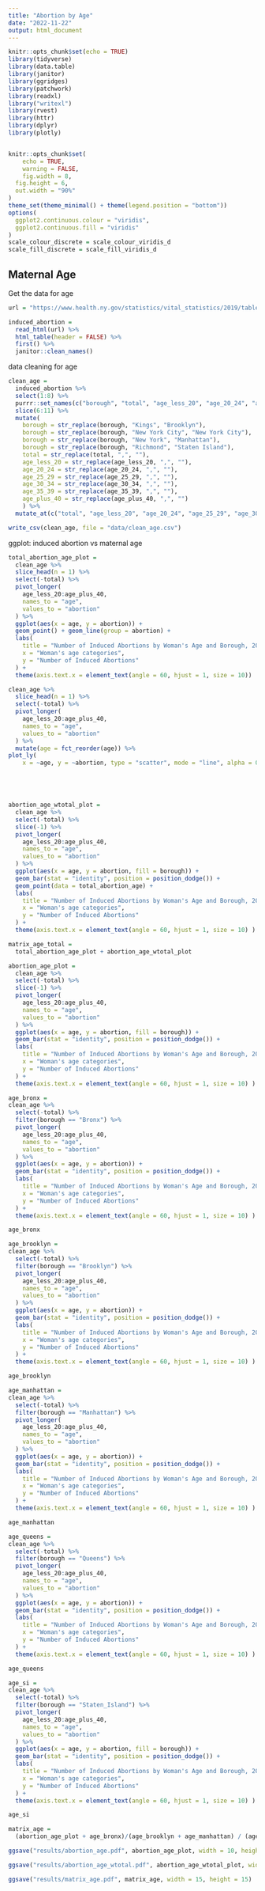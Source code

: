 ```yaml
---
title: "Abortion by Age"
date: "2022-11-22"
output: html_document
---
```


```r
knitr::opts_chunk$set(echo = TRUE)
library(tidyverse)
library(data.table)
library(janitor)
library(ggridges)
library(patchwork)
library(readxl)
library("writexl")
library(rvest)
library(httr)
library(dplyr)
library(plotly)


knitr::opts_chunk$set(
	echo = TRUE,
	warning = FALSE,
	fig.width = 8, 
  fig.height = 6,
  out.width = "90%"
)
theme_set(theme_minimal() + theme(legend.position = "bottom"))
options(
  ggplot2.continuous.colour = "viridis",
  ggplot2.continuous.fill = "viridis"
)
scale_colour_discrete = scale_colour_viridis_d
scale_fill_discrete = scale_fill_viridis_d

```

## Maternal Age
Get the data for age

```r
url = "https://www.health.ny.gov/statistics/vital_statistics/2019/table21.htm"

induced_abortion = 
  read_html(url) %>%
  html_table(header = FALSE) %>%
  first() %>%
  janitor::clean_names()

```

data cleaning for age

```r
clean_age = 
  induced_abortion %>%
  select(1:8) %>%
  purrr::set_names(c("borough", "total", "age_less_20", "age_20_24", "age_25_29", "age_30_34", "age_35_39", "age_plus_40")) %>%
  slice(6:11) %>%
  mutate(
    borough = str_replace(borough, "Kings", "Brooklyn"),
    borough = str_replace(borough, "New York City", "New York City"),
    borough = str_replace(borough, "New York", "Manhattan"),
    borough = str_replace(borough, "Richmond", "Staten Island"),
    total = str_replace(total, ",", ""),
    age_less_20 = str_replace(age_less_20, ",", ""),
    age_20_24 = str_replace(age_20_24, ",", ""),
    age_25_29 = str_replace(age_25_29, ",", ""),
    age_30_34 = str_replace(age_30_34, ",", ""),
    age_35_39 = str_replace(age_35_39, ",", ""),
    age_plus_40 = str_replace(age_plus_40, ",", "")
    ) %>%
  mutate_at(c("total", "age_less_20", "age_20_24", "age_25_29", "age_30_34", "age_35_39", "age_plus_40"), as.numeric) 

write_csv(clean_age, file = "data/clean_age.csv")
```

ggplot: induced abortion vs maternal age

```r
total_abortion_age_plot = 
  clean_age %>%
  slice_head(n = 1) %>%
  select(-total) %>%
  pivot_longer(
    age_less_20:age_plus_40,
    names_to = "age", 
    values_to = "abortion"
  ) %>%
  ggplot(aes(x = age, y = abortion)) + 
  geom_point() + geom_line(group = abortion) + 
  labs(
    title = "Number of Induced Abortions by Woman's Age and Borough, 2019",
    x = "Woman's age categories",
    y = "Number of Induced Abortions"
  ) + 
  theme(axis.text.x = element_text(angle = 60, hjust = 1, size = 10))

clean_age %>%
  slice_head(n = 1) %>%
  select(-total) %>%
  pivot_longer(
    age_less_20:age_plus_40,
    names_to = "age", 
    values_to = "abortion"
  ) %>%
  mutate(age = fct_reorder(age)) %>% 
plot_ly(
    x = ~age, y = ~abortion, type = "scatter", mode = "line", alpha = 0.5)





abortion_age_wtotal_plot = 
  clean_age %>%
  select(-total) %>%
  slice(-1) %>%
  pivot_longer(
    age_less_20:age_plus_40,
    names_to = "age", 
    values_to = "abortion"
  ) %>%
  ggplot(aes(x = age, y = abortion, fill = borough)) + 
  geom_bar(stat = "identity", position = position_dodge()) +
  geom_point(data = total_abortion_age) +
  labs(
    title = "Number of Induced Abortions by Woman's Age and Borough, 2019",
    x = "Woman's age categories",
    y = "Number of Induced Abortions"
  ) + 
  theme(axis.text.x = element_text(angle = 60, hjust = 1, size = 10) )

matrix_age_total = 
  total_abortion_age_plot + abortion_age_wtotal_plot

abortion_age_plot = 
  clean_age %>%
  select(-total) %>%
  slice(-1) %>%
  pivot_longer(
    age_less_20:age_plus_40,
    names_to = "age", 
    values_to = "abortion"
  ) %>%
  ggplot(aes(x = age, y = abortion, fill = borough)) + 
  geom_bar(stat = "identity", position = position_dodge()) +
  labs(
    title = "Number of Induced Abortions by Woman's Age and Borough, 2019",
    x = "Woman's age categories",
    y = "Number of Induced Abortions"
  ) +
  theme(axis.text.x = element_text(angle = 60, hjust = 1, size = 10) )

age_bronx = 
clean_age %>%
  select(-total) %>%
  filter(borough == "Bronx") %>%
  pivot_longer(
    age_less_20:age_plus_40,
    names_to = "age", 
    values_to = "abortion"
  ) %>%
  ggplot(aes(x = age, y = abortion)) + 
  geom_bar(stat = "identity", position = position_dodge()) +
  labs(
    title = "Number of Induced Abortions by Woman's Age and Borough, 2019",
    x = "Woman's age categories",
    y = "Number of Induced Abortions"
  ) +
  theme(axis.text.x = element_text(angle = 60, hjust = 1, size = 10) )

age_bronx

age_brooklyn = 
clean_age %>%
  select(-total) %>%
  filter(borough == "Brooklyn") %>%
  pivot_longer(
    age_less_20:age_plus_40,
    names_to = "age", 
    values_to = "abortion"
  ) %>%
  ggplot(aes(x = age, y = abortion)) + 
  geom_bar(stat = "identity", position = position_dodge()) +
  labs(
    title = "Number of Induced Abortions by Woman's Age and Borough, 2019",
    x = "Woman's age categories",
    y = "Number of Induced Abortions"
  ) +
  theme(axis.text.x = element_text(angle = 60, hjust = 1, size = 10) )

age_brooklyn

age_manhattan = 
clean_age %>%
  select(-total) %>%
  filter(borough == "Manhattan") %>%
  pivot_longer(
    age_less_20:age_plus_40,
    names_to = "age", 
    values_to = "abortion"
  ) %>%
  ggplot(aes(x = age, y = abortion)) + 
  geom_bar(stat = "identity", position = position_dodge()) +
  labs(
    title = "Number of Induced Abortions by Woman's Age and Borough, 2019",
    x = "Woman's age categories",
    y = "Number of Induced Abortions"
  ) +
  theme(axis.text.x = element_text(angle = 60, hjust = 1, size = 10) )

age_manhattan

age_queens = 
clean_age %>%
  select(-total) %>%
  filter(borough == "Queens") %>%
  pivot_longer(
    age_less_20:age_plus_40,
    names_to = "age", 
    values_to = "abortion"
  ) %>%
  ggplot(aes(x = age, y = abortion)) + 
  geom_bar(stat = "identity", position = position_dodge()) +
  labs(
    title = "Number of Induced Abortions by Woman's Age and Borough, 2019",
    x = "Woman's age categories",
    y = "Number of Induced Abortions"
  ) +
  theme(axis.text.x = element_text(angle = 60, hjust = 1, size = 10) )

age_queens

age_si = 
clean_age %>%
  select(-total) %>%
  filter(borough == "Staten_Island") %>%
  pivot_longer(
    age_less_20:age_plus_40,
    names_to = "age", 
    values_to = "abortion"
  ) %>%
  ggplot(aes(x = age, y = abortion, fill = borough)) + 
  geom_bar(stat = "identity", position = position_dodge()) +
  labs(
    title = "Number of Induced Abortions by Woman's Age and Borough, 2019",
    x = "Woman's age categories",
    y = "Number of Induced Abortions"
  ) +
  theme(axis.text.x = element_text(angle = 60, hjust = 1, size = 10) )

age_si

matrix_age = 
  (abortion_age_plot + age_bronx)/(age_brooklyn + age_manhattan) / (age_queens + age_si)

ggsave("results/abortion_age.pdf", abortion_age_plot, width = 10, height = 5)

ggsave("results/abortion_age_wtotal.pdf", abortion_age_wtotal_plot, width = 10, height = 5)

ggsave("results/matrix_age.pdf", matrix_age, width = 15, height = 15)


```